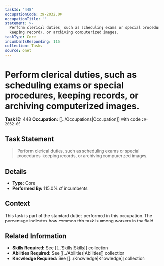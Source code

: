 ```yaml
---
taskId: '448'
occupationCode: 29-2032.00
occupationTitle: ''
statement: >-
  Perform clerical duties, such as scheduling exams or special procedures,
  keeping records, or archiving computerized images.
taskType: Core
incumbentsResponding: 115
collection: Tasks
source: onet
---
```

# Perform clerical duties, such as scheduling exams or special procedures, keeping records, or archiving computerized images.

**Task ID:** 448
**Occupation:** [[../Occupations|Occupation]] with code `29-2032.00`

## Task Statement

> Perform clerical duties, such as scheduling exams or special procedures, keeping records, or archiving computerized images.

## Details

- **Type:** Core
- **Performed By:** 115.0% of incumbents

## Context

This task is part of the standard duties performed in this occupation. The percentage indicates how common this task is among workers in the field.

## Related Information

- **Skills Required:** See [[../Skills|Skills]] collection
- **Abilities Required:** See [[../Abilities|Abilities]] collection
- **Knowledge Required:** See [[../Knowledge|Knowledge]] collection
